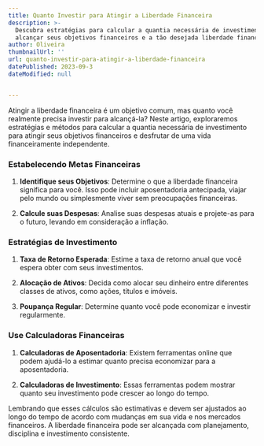 ```yaml
---
title: Quanto Investir para Atingir a Liberdade Financeira
description: >-
  Descubra estratégias para calcular a quantia necessária de investimento para
  alcançar seus objetivos financeiros e a tão desejada liberdade financeira.
author: Oliveira
thumbnailUrl: ''
url: quanto-investir-para-atingir-a-liberdade-financeira
datePublished: 2023-09-3
dateModified: null


---
```


Atingir a liberdade financeira é um objetivo comum, mas quanto você realmente precisa investir para alcançá-la? Neste artigo, exploraremos estratégias e métodos para calcular a quantia necessária de investimento para atingir seus objetivos financeiros e desfrutar de uma vida financeiramente independente.

### Estabelecendo Metas Financeiras

1. **Identifique seus Objetivos**: Determine o que a liberdade financeira significa para você. Isso pode incluir aposentadoria antecipada, viajar pelo mundo ou simplesmente viver sem preocupações financeiras.

2. **Calcule suas Despesas**: Analise suas despesas atuais e projete-as para o futuro, levando em consideração a inflação.

### Estratégias de Investimento

1. **Taxa de Retorno Esperada**: Estime a taxa de retorno anual que você espera obter com seus investimentos.

2. **Alocação de Ativos**: Decida como alocar seu dinheiro entre diferentes classes de ativos, como ações, títulos e imóveis.

3. **Poupança Regular**: Determine quanto você pode economizar e investir regularmente.

### Use Calculadoras Financeiras

1. **Calculadoras de Aposentadoria**: Existem ferramentas online que podem ajudá-lo a estimar quanto precisa economizar para a aposentadoria.

2. **Calculadoras de Investimento**: Essas ferramentas podem mostrar quanto seu investimento pode crescer ao longo do tempo.

Lembrando que esses cálculos são estimativas e devem ser ajustados ao longo do tempo de acordo com mudanças em sua vida e nos mercados financeiros. A liberdade financeira pode ser alcançada com planejamento, disciplina e investimento consistente.
